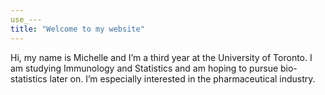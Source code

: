 ```yaml
---
use_---
title: "Welcome to my website"
---
```


Hi, my name is Michelle and I'm a third year at the University of Toronto. I am studying Immunology and Statistics and am hoping to pursue bio-statistics later on. I'm especially interested in the pharmaceutical industry. 

